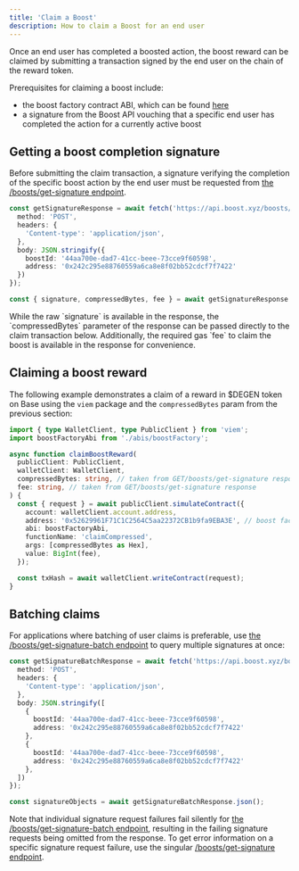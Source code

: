 ```yaml
---
title: 'Claim a Boost'
description: How to claim a Boost for an end user
---
```


Once an end user has completed a boosted action, the boost reward can be claimed by submitting a transaction signed by the end user on the chain of the reward token.

Prerequisites for claiming a boost include:

* the boost factory contract ABI, which can be found [here](https://github.com/rabbitholegg/questdk/blob/main/src/abi/quest-factory.ts)
* a signature from the Boost API vouching that a specific end user has completed the action for a currently active boost

## Getting a boost completion signature

Before submitting the claim transaction, a signature verifying the completion of the specific boost action by the end user must be requested from [the /boosts/get-signature endpoint](/api-reference/boosts/signature).

```typescript
const getSignatureResponse = await fetch('https://api.boost.xyz/boosts/get-signature', {
  method: 'POST',
  headers: {
    'Content-type': 'application/json',
  },
  body: JSON.stringify({
    boostId: '44aa700e-dad7-41cc-beee-73cce9f60598',
    address: '0x242c295e88760559a6ca8e8f02bb52cdcf7f7422'
  })
});

const { signature, compressedBytes, fee } = await getSignatureResponse.json();
```

<Tip>
    While the raw `signature` is available in the response, the `compressedBytes` parameter of the response can be passed directly to the claim transaction below. Additionally, the required gas `fee` to claim the boost is available in the response for convenience.
</Tip>

## Claiming a boost reward

The following example demonstrates a claim of a reward in $DEGEN token on Base using the `viem` package and the `compressedBytes` param from the previous section:

```typescript
import { type WalletClient, type PublicClient } from 'viem';
import boostFactoryAbi from './abis/boostFactory';

async function claimBoostReward(
  publicClient: PublicClient,
  walletClient: WalletClient,
  compressedBytes: string, // taken from GET/boosts/get-signature response
  fee: string, // taken from GET/boosts/get-signature response
) {
  const { request } = await publicClient.simulateContract({
    account: walletClient.account.address,
    address: '0x52629961F71C1C2564C5aa22372CB1b9fa9EBA3E', // boost factory contract
    abi: boostFactoryAbi,
    functionName: 'claimCompressed',
    args: [compressedBytes as Hex],
    value: BigInt(fee),
  });

  const txHash = await walletClient.writeContract(request);
}
```

## Batching claims

[//]: # (TODO: update get-signature-batch link once API reference is updated)
For applications where batching of user claims is preferable, use [the /boosts/get-signature-batch endpoint](https://api.boost.xyz/docs#tag/boosts/paths/\~1boosts\~1get-signature-batch/post) to query multiple signatures at once:

```typescript
const getSignatureBatchResponse = await fetch('https://api.boost.xyz/boosts/get-signature-batch', {
  method: 'POST',
  headers: {
    'Content-type': 'application/json',
  },
  body: JSON.stringify([
    {
      boostId: '44aa700e-dad7-41cc-beee-73cce9f60598',
      address: '0x242c295e88760559a6ca8e8f02bb52cdcf7f7422'
    },
    {
      boostId: '44aa700e-dad7-41cc-beee-73cce9f60598',
      address: '0x242c295e88760559a6ca8e8f02bb52cdcf7f7422'
    },
  ])
});

const signatureObjects = await getSignatureBatchResponse.json();
```

[//]: # (TODO: update get-signature-batch link once API reference is updated)
<Tip>
    Note that individual signature request failures fail silently for [the /boosts/get-signature-batch endpoint](https://api.boost.xyz/docs#tag/boosts/paths/\~1boosts\~1get-signature-batch/post), resulting in the failing signature requests being omitted from the response.
    To get error information on a specific signature request failure, use the singular [/boosts/get-signature endpoint](/api-reference/boosts/signature).
</Tip>
